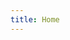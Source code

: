 ```yaml
---
title: Home
---
```


<script context="module">
    export async function load({ params }) {
        if(params.lang == 'en') {
            return {};
        }

        if(params.lang == 'nl') {
            return {};
        }

        // 404
        return null;
        return {
            status: res.status,
            error: new Error(`Could not load ${url}`)
        };
    }
</script>

<script>
</script>

<Gallery />

